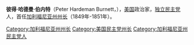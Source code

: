 {{Unreferenced|time=2020-07-03T11:25:16+00:00}}
{{Infobox Governor
|image       = Peter Hardeman Burnett - circa 1860.jpg
|name        = 彼得·哈德曼·伯内特<br/>Peter Hardeman Burnett
|imagesize   =  
|order       = 1
|office      = 加利福尼亚州州长
|term_start  = 1849年12月20日
|term_end    = 1851年1月9日
|lieutenant  = [[约翰·麦克杜格尔|约翰·麦克杜格尔]]
|predecessor = [[贝内特·C·赖利|贝内特·C·赖利]]
|successor   = [[约翰·麦克杜格尔|约翰·麦克杜格尔]]
|birth_date  = {{Birth date|1807|11|15}}
|birth_place = [[田纳西州|田纳西州]][[纳什维尔_(田纳西州)|纳什维尔]]
|death_date  = {{death date and age|1895|5|17|1807|11|15}}
|death_place = [[加利福尼亚州|加利福尼亚州]][[旧金山_(加利福尼亚州)|旧金山]]
|spouse      = 哈丽雅特·罗杰斯
|profession  = 
|party       = [[美国民主党|独立民主党]]
|religion    = 
|signature   = Peter Burnett Signature.svg
|footnotes   =
}}
'''彼得·哈德曼·伯内特'''（Peter Hardeman Burnett，{{bd|1807年|11月15日|1895年|5月17日|catIdx=Burnett, Peter Hardeman}}），[[美国|美国]]政治家，[[美国民主党|独立民主党]]人，首任[[加利福尼亚州州长|加利福尼亚州州长]]（1849年-1851年）。

{{US-poli-bio-stub}}
{{Authority control}}
{{DEFAULTSORT:Burnett, Peter Hardeman}}
[[Category:加利福尼亚州州长|Category:加利福尼亚州州长]]
[[Category:美国民主党州长|Category:美国民主党州长]]
[[Category:加利福尼亚州民主党人|Category:加利福尼亚州民主党人]]